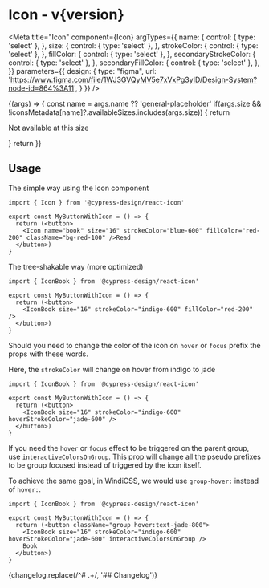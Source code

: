

<h1>Icon<span className="text-lg font-normal"> - v{version}</span></h1>

<Meta
  title="Icon"
  component={Icon}
  argTypes={{
    name: {
      control: { type: 'select' },
    },
    size: {
      control: { type: 'select' },
    },
    strokeColor: {
      control: { type: 'select' },
    },
    fillColor: {
      control: { type: 'select' },
    },
    secondaryStrokeColor: {
      control: { type: 'select' },
    },
    secondaryFillColor: {
      control: { type: 'select' },
    },
  }}
  parameters={{
    design: {
      type: "figma",
      url: 'https://www.figma.com/file/1WJ3GVQyMV5e7xVxPg3yID/Design-System?node-id=864%3A11',
    }
  }}
/>

<Canvas>
  <Story name="Icon">
    {(args) => {
      const name = args.name ?? 'general-placeholder'
      if(args.size && !iconsMetadata[name]?.availableSizes.includes(args.size)) {
        return <p className="text-red-500 bg-red-50">Not available at this size</p>
      }
      return <Icon {...{...args, name }} className="m-2"/>
    }}
  </Story>
</Canvas>

<ArgsTable/>

## Usage

The simple way using the Icon component

```tsx
import { Icon } from '@cypress-design/react-icon'

export const MyButtonWithIcon = () => {
  return (<button>
    <Icon name="book" size="16" strokeColor="blue-600" fillColor="red-200" className="bg-red-100" />Read
  </button>)
}
```

The tree-shakable way (more optimized)

```tsx
import { IconBook } from '@cypress-design/react-icon'

export const MyButtonWithIcon = () => {
  return (<button>
    <IconBook size="16" strokeColor="indigo-600" fillColor="red-200" />
  </button>)
}
```

Should you need to change the color of the icon on `hover` or `focus` prefix the props with these words.

Here, the `strokeColor` will change on hover from indigo to jade

```tsx
import { IconBook } from '@cypress-design/react-icon'

export const MyButtonWithIcon = () => {
  return (<button>
    <IconBook size="16" strokeColor="indigo-600" hoverStrokeColor="jade-600" />
  </button>)
}
```

If you need the `hover` or `focus` effect to be triggered on the parent group, use `interactiveColorsOnGroup`. 
This prop will change all the pseudo prefixes to be group focused instead of triggered by the icon itself.

To achieve the same goal, in WindiCSS, we would use `group-hover:` instead of `hover:`.

```tsx
import { IconBook } from '@cypress-design/react-icon'

export const MyButtonWithIcon = () => {
  return (<button className="group hover:text-jade-800">
    <IconBook size="16" strokeColor="indigo-600" hoverStrokeColor="jade-600" interactiveColorsOnGroup />
    Book
  </button>)
}
```

<Description>
  {changelog.replace(/^# .+/, '## Changelog')}
</Description>